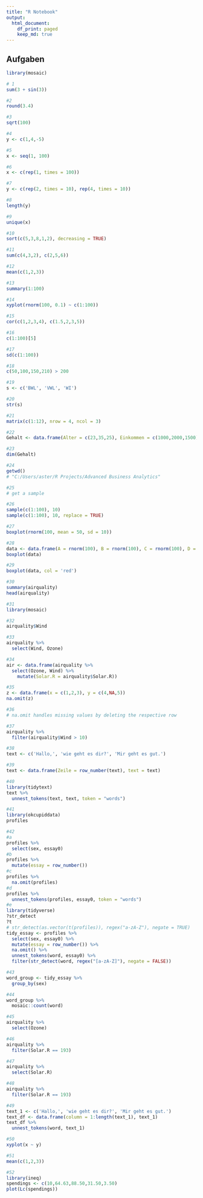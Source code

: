 ```yaml
---
title: "R Notebook"
output:
  html_document:
    df_print: paged
    keep_md: true
---
```



## Aufgaben

```r
library(mosaic)
```
```r
# 1
sum(3 + sin(3))
```
```r
#2 
round(3.4)
```
```r
#3 
sqrt(100)
```
```r
#4
y <- c(1,4,-5)
```
```r
#5
x <- seq(1, 100)
```
```r
#6
x <- c(rep(1, times = 100))
```
```r
#7
y <- c(rep(2, times = 10), rep(4, times = 10))
```
```r
#8
length(y)
```
```r
#9 
unique(x)
```
```r
#10
sort(c(5,3,8,1,2), decreasing = TRUE)
```
```r
#11
sum(c(4,3,2), c(2,5,6))
```
```r
#12
mean(c(1,2,3))
```
```r
#13
summary(1:100)
```
```r
#14
xyplot(rnorm(100, 0.1) ~ c(1:100))
```
```r
#15
cor(c(1,2,3,4), c(1.5,2,3,5))
```
```r
#16
c(1:100)[5]
```
```r
#17
sd(c(1:100)) 
```
```r
#18
c(50,100,150,210) > 200
```
```r
#19
s <- c('BWL', 'VWL', 'WI')
```
```r
#20
str(s)
```
```r
#21
matrix(c(1:12), nrow = 4, ncol = 3)
```
```r
#22
Gehalt <- data.frame(Alter = c(23,35,25), Einkommen = c(1000,2000,1500), Geschlecht = c('m','w','w'))
```
```r
#23
dim(Gehalt)
```
```r
#24
getwd()
# "C:/Users/aster/R Projects/Advanced Business Analytics"
```
```r
#25
# get a sample
```
```r
#26 
sample(c(1:100), 10)
sample(c(1:100), 10, replace = TRUE)
```
```r
#27
boxplot(rnorm(100, mean = 50, sd = 10))
```
```r
#28
data <- data.frame(A = rnorm(100), B = rnorm(100), C = rnorm(100), D = rnorm(100))
boxplot(data)
```
```r
#29
boxplot(data, col = 'red')
```
```r
#30
summary(airquality)
head(airquality)
```
```r
#31
library(mosaic)
```
```r
#32
airquality$Wind
```
```r
#33
airquality %>% 
  select(Wind, Ozone)
```
```r
#34
air <- data.frame(airquality %>%
  select(Ozone, Wind) %>%
    mutate(Solar.R = airquality$Solar.R))
```
```r
#35
z <- data.frame(x = c(1,2,3), y = c(4,NA,5))
na.omit(z)
```
```r
#36
# na.omit handles missing values by deleting the respective row
```
```r
#37
airquality %>% 
  filter(airquality$Wind > 10)
```
```r
#38
text <- c('Hallo,', 'wie geht es dir?', 'Mir geht es gut.')
```
```r
#39
text <- data.frame(Zeile = row_number(text), text = text)
```
```r
#40
library(tidytext)
text %>%
  unnest_tokens(text, text, token = "words")
```
```r
#41
library(okcupiddata)
profiles
```
```r
#42
#a
profiles %>% 
  select(sex, essay0)
#b
profiles %>%
  mutate(essay = row_number())
#c
profiles %>%
  na.omit(profiles)
#d
profiles %>% 
  unnest_tokens(profiles, essay0, token = "words")
#e
library(tidyverse)
?str_detect
?t
# str_detect(as.vector(t(profiles)), regex("a-zA-Z"), negate = TRUE)
tidy_essay <- profiles %>%
  select(sex, essay0) %>%
  mutate(essay = row_number()) %>%
  na.omit() %>%
  unnest_tokens(word, essay0) %>%
  filter(str_detect(word, regex("[a-zA-Z]"), negate = FALSE))
```
```r
#43
word_group <- tidy_essay %>%
  group_by(sex)
```
```r
#44
word_group %>%
  mosaic::count(word)
```
```r
#45
airquality %>%
  select(Ozone)
```
```r
#46
airquality %>% 
  filter(Solar.R == 193)
```
```r
#47
airquality %>%
  select(Solar.R)
```
```r
#48
airquality %>%
  filter(Solar.R == 193)
```
```r
#49
text_1 <- c('Hallo,', 'wie geht es dir?', 'Mir geht es gut.')
text_df <- data.frame(column = 1:length(text_1), text_1)
text_df %>% 
  unnest_tokens(word, text_1)
```
```r
#50
xyplot(x ~ y)
```
```r
#51
mean(c(1,2,3))
```
```r
#52
library(ineq)
spendings <- c(10,64.63,88.50,31.50,3.50)
plot(Lc(spendings))
```